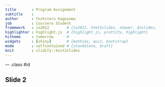 ```yaml
---
title       : Program Assignment
subtitle    : 
author      : Yoshiteru Kageyama
job         : Coursera Student
framework   : io2012        # {io2012, html5slides, shower, dzslides, ...}
highlighter : highlight.js  # {highlight.js, prettify, highlight}
hitheme     : tomorrow      # 
widgets     : [shiny]       # {mathjax, quiz, bootstrap}
mode        : selfcontained # {standalone, draft}
knit        : slidify::knit2slides
---
```


--- .class #id 

## Slide 2